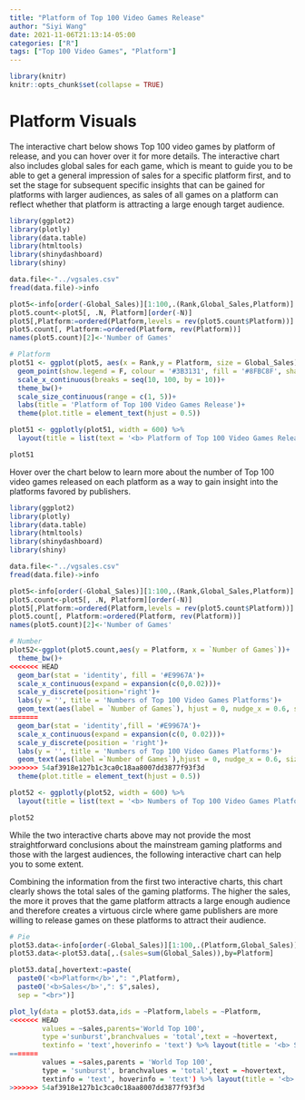 ```yaml
---
title: "Platform of Top 100 Video Games Release"
author: "Siyi Wang"
date: 2021-11-06T21:13:14-05:00
categories: ["R"]
tags: ["Top 100 Video Games", "Platform"]
---
```


```r
library(knitr)
knitr::opts_chunk$set(collapse = TRUE)
```

# Platform Visuals

The interactive chart below shows Top 100 video games by platform of release, and you can hover over it for more details. The interactive chart also includes global sales for each game, which is meant to guide you to be able to get a general impression of sales for a specific platform first, and to set the stage for subsequent specific insights that can be gained for platforms with larger audiences, as sales of all games on a platform can reflect whether that platform is attracting a large enough target audience.

```r
library(ggplot2)
library(plotly)
library(data.table)
library(htmltools)
library(shinydashboard)
library(shiny)

data.file<-"../vgsales.csv"
fread(data.file)->info

plot5<-info[order(-Global_Sales)][1:100,.(Rank,Global_Sales,Platform)]
plot5.count<-plot5[, .N, Platform][order(-N)]
plot5[,Platform:=ordered(Platform,levels = rev(plot5.count$Platform))]
plot5.count[, Platform:=ordered(Platform, rev(Platform))]
names(plot5.count)[2]<-'Number of Games'

# Platform
plot51 <- ggplot(plot5, aes(x = Rank,y = Platform, size = Global_Sales))+
  geom_point(show.legend = F, colour = '#3B3131', fill = '#8FBC8F', shape = 21)+
  scale_x_continuous(breaks = seq(10, 100, by = 10))+
  theme_bw()+
  scale_size_continuous(range = c(1, 5))+
  labs(title = 'Platform of Top 100 Video Games Release')+
  theme(plot.title = element_text(hjust = 0.5))

plot51 <- ggplotly(plot51, width = 600) %>%
  layout(title = list(text = '<b> Platform of Top 100 Video Games Release <b>', font = list(size = 15)))

plot51


```

Hover over the chart below to learn more about the number of Top 100 video games released on each platform as a way to gain insight into the platforms favored by publishers.

```r
library(ggplot2)
library(plotly)
library(data.table)
library(htmltools)
library(shinydashboard)
library(shiny)

data.file<-"../vgsales.csv"
fread(data.file)->info

plot5<-info[order(-Global_Sales)][1:100,.(Rank,Global_Sales,Platform)]
plot5.count<-plot5[, .N, Platform][order(-N)]
plot5[,Platform:=ordered(Platform,levels = rev(plot5.count$Platform))]
plot5.count[, Platform:=ordered(Platform, rev(Platform))]
names(plot5.count)[2]<-'Number of Games'

# Number
plot52<-ggplot(plot5.count,aes(y = Platform, x = `Number of Games`))+
  theme_bw()+
<<<<<<< HEAD
  geom_bar(stat = 'identity', fill = '#E9967A')+
  scale_x_continuous(expand = expansion(c(0,0.02)))+
  scale_y_discrete(position='right')+
  labs(y = '', title = 'Numbers of Top 100 Video Games Platforms')+
  geom_text(aes(label = `Number of Games`), hjust = 0, nudge_x = 0.6, size = 3)+
=======
  geom_bar(stat = 'identity',fill = '#E9967A')+
  scale_x_continuous(expand = expansion(c(0, 0.02)))+
  scale_y_discrete(position = 'right')+
  labs(y = '', title = 'Numbers of Top 100 Video Games Platforms')+
  geom_text(aes(label =`Number of Games`),hjust = 0, nudge_x = 0.6, size = 3)+
>>>>>>> 54af3918e127b1c3ca0c18aa8007dd3877f93f3d
  theme(plot.title = element_text(hjust = 0.5))

plot52 <- ggplotly(plot52, width = 600) %>%
  layout(title = list(text = '<b> Numbers of Top 100 Video Games Platforms <b>', font = list(size = 15)))

plot52


```

While the two interactive charts above may not provide the most straightforward conclusions about the mainstream gaming platforms and those with the largest audiences, the following interactive chart can help you to some extent. 

Combining the information from the first two interactive charts, this chart clearly shows the total sales of the gaming platforms. The higher the sales, the more it proves that the game platform attracts a large enough audience and therefore creates a virtuous circle where game publishers are more willing to release games on these platforms to attract their audience.

```r
# Pie
plot53.data<-info[order(-Global_Sales)][1:100,.(Platform,Global_Sales)]
plot53.data<-plot53.data[,.(sales=sum(Global_Sales)),by=Platform]

plot53.data[,hovertext:=paste(
  paste0('<b>Platform</b>',": ",Platform),
  paste0('<b>Sales</b>',": $",sales),
  sep = "<br>")]

plot_ly(data = plot53.data,ids = ~Platform,labels = ~Platform,
<<<<<<< HEAD
        values = ~sales,parents='World Top 100',
        type ='sunburst',branchvalues = 'total',text = ~hovertext,
        textinfo = 'text',hoverinfo = 'text') %>% layout(title = '<b> Sales of Top 100 Video Games Platforms (in millions) <b>')
=======
        values = ~sales,parents = 'World Top 100',
        type = 'sunburst', branchvalues = 'total',text = ~hovertext,
        textinfo = 'text', hoverinfo = 'text') %>% layout(title = '<b> Sales of Top 100 Video Games Platforms (in millions) <b>')
>>>>>>> 54af3918e127b1c3ca0c18aa8007dd3877f93f3d


```

